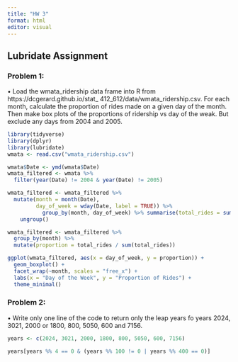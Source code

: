 ```yaml
---
title: "HW 3"
format: html
editor: visual
---
```


## Lubridate Assignment

### Problem 1:

• Load the wmata_ridership data frame into R from https://dcgerard.github.io/stat\_ 412_612/data/wmata_ridership.csv. For each month, calculate the proportion of rides made on a given day of the month. Then make box plots of the proportions of ridership vs day of the weak. But exclude any days from 2004 and 2005.
```r
library(tidyverse)
library(dplyr)
library(lubridate)
wmata <- read.csv("wmata_ridership.csv")
```

```r
wmata$Date <- ymd(wmata$Date)
wmata_filtered <- wmata %>%
  filter(year(Date) != 2004 & year(Date) != 2005)

wmata_filtered <- wmata_filtered %>%
  mutate(month = month(Date),
         day_of_week = wday(Date, label = TRUE)) %>%
           group_by(month, day_of_week) %>% summarise(total_rides = sum(Total)) %>%
    ungroup()

wmata_filtered <- wmata_filtered %>%
  group_by(month) %>%
  mutate(proportion = total_rides / sum(total_rides))

ggplot(wmata_filtered, aes(x = day_of_week, y = proportion)) +
  geom_boxplot() +
  facet_wrap(~month, scales = "free_x") +
  labs(x = "Day of the Week", y = "Proportion of Rides") +
  theme_minimal()

```



### Problem 2:

• Write only one line of the code to return only the leap years fo years 2024, 3021, 2000 or 1800, 800, 5050, 600 and 7156.

```r
years <- c(2024, 3021, 2000, 1800, 800, 5050, 600, 7156)

years[years %% 4 == 0 & (years %% 100 != 0 | years %% 400 == 0)]

```
